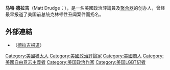 {{expand|time=2014-08-31T01:23:36+00:00}}
{{unreferenced|time=2014-08-31T01:23:36+00:00}}
'''马特·德拉吉'''（Matt Drudge；{{bd|1966年|10月27日}}），是一名美國政治評論員及[[聚合器|聚合器]]{{link-en|德拉吉报道|Drudge Report}}的创办人，曾经最早报道了美国前总统克林顿性丑闻案件而扬名。

==外部連結==
*（[http://www.drudgereport.com/ 德拉吉报道]）

{{DEFAULTSORT: Drudge, Matt}}
[[Category:美國猶太人|Category:美國猶太人]]
[[Category:美國政治評論家|Category:美國政治評論家]]
[[Category:美國商人|Category:美國商人]]
[[Category:美國自由意志主義者|Category:美國自由意志主義者]]
[[Category:美国政治作家|Category:美国政治作家]]
[[Category:美国LGBT记者|Category:美国LGBT记者]]